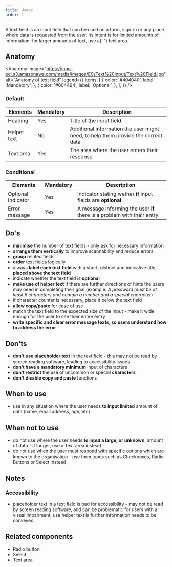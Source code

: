 ```yaml
---
title: Usage
order: 1
---
```



<Paragraph size="lead">
  A text field is an input field that can be used on a form, sign-in or any
  place where data is requested from the user. Its intent is for limited amounts
  of information; for larger amounts of text, use a{' '}
  <Link to="/eu/components/forms/text-area/usage/">text area</Link>.
</Paragraph>

## Anatomy

<Anatomy
  image="https://inno-ecl.s3.amazonaws.com/media/images/EC/Text%20Input/Text%20Field.jpg"
  alt="Anatomy of text field"
  legend={{
    items: [
      {
        color: '#404040',
        label: 'Mandatory',
      },
      {
        color: '#004494',
        label: 'Optional',
      },
    ],
  }}
/>

### Default

| Elements    | Mandatory | Description                                                                       |
| ----------- | --------- | --------------------------------------------------------------------------------- |
| Heading     | Yes       | Title of the input field                                                          |
| Helper text | No        | Additional information the user might need, to help them provide the correct data |
| Text area   | Yes       | The area where the user enters their response                                     |

### Conditional

| Elements           | Mandatory | Description                                                             |
| ------------------ | --------- | ----------------------------------------------------------------------- |
| Optional Indicator | Yes       | Indicator stating wether **if** input fields are **optional**           |
| Error message      | Yes       | A message informing the user **if** there is a problem with their entry |

## Do's

- **minimise** the number of text fields - only ask for necessary information
- **arrange them vertically** to improve scannability and reduce errors
- **group** related fields
- **order** text fields logically
- always **label each text field** with a short, distinct and indicative title, **placed above the text field**
- indicate whether the text field is **optional**
- **make use of helper text** if there are further directions or hints the users may need in completing their goal (example: _A password must be at least 6 characters and contain a number and a special character_)
- if character counter is necessary, place it below the text field
- **allow copy/paste** for ease of use
- match the text field to the expected size of the input - make it wide enough for the user to see their entire entry
- **write specific and clear error message texts, so users understand how to address the error**

## Don'ts

- **don't use placeholder text** in the text field - this may not be read by screen reading software, leading to accessibility issues
- **don't have a mandatory minimum** input of characters
- **don't restrict** the use of uncommon or special **characters**
- **don't disable copy and paste** functions

## When to use

- use in any situation where the user needs **to input limited** amount of data (name, email address, age, etc)

## When not to use

- do not use where the user needs **to input a large, or unknown**, amount of data - if longer, use a <Link to="/eu/components/forms/text-area/usage/">Text area</Link> instead
- do not use when the user must respond with specific options which are known to the organisation - use form types such as Checkboxes, <Link to="/eu/components/forms/radio/usage/">Radio Buttons</Link> or <Link to="/eu/components/forms/select/usage/">Select</Link> instead

## Notes

### Accessibility

- placeholder text in a text field is bad for accessibility - may not be read by screen reading software, and can be problematic for users with a visual impairment; use helper text is further information needs to be conveyed

## Related components

- <Link to="/eu/components/forms/radio/usage/">Radio button</Link>
- <Link to="/eu/components/forms/select/usage/">Select</Link>
- <Link to="/eu/components/forms/text-area/usage/">Text area</Link>
